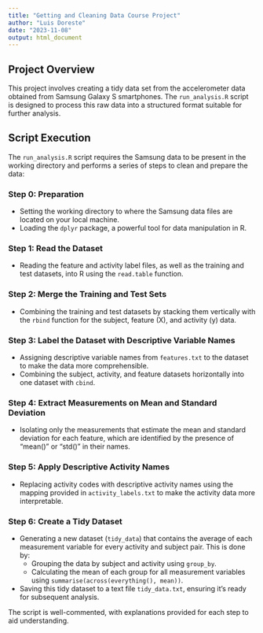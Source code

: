 ```yaml
---
title: "Getting and Cleaning Data Course Project"
author: "Luis Doreste"
date: "2023-11-08"
output: html_document
---
```


## Project Overview

This project involves creating a tidy data set from the accelerometer data obtained from Samsung Galaxy S smartphones. The `run_analysis.R` script is designed to process this raw data into a structured format suitable for further analysis.

## Script Execution

The `run_analysis.R` script requires the Samsung data to be present in the working directory and performs a series of steps to clean and prepare the data:

### Step 0: Preparation
- Setting the working directory to where the Samsung data files are located on your local machine.
- Loading the `dplyr` package, a powerful tool for data manipulation in R.

### Step 1: Read the Dataset
- Reading the feature and activity label files, as well as the training and test datasets, into R using the `read.table` function.

### Step 2: Merge the Training and Test Sets
- Combining the training and test datasets by stacking them vertically with the `rbind` function for the subject, feature (X), and activity (y) data.

### Step 3: Label the Dataset with Descriptive Variable Names
- Assigning descriptive variable names from `features.txt` to the dataset to make the data more comprehensible.
- Combining the subject, activity, and feature datasets horizontally into one dataset with `cbind`.

### Step 4: Extract Measurements on Mean and Standard Deviation
- Isolating only the measurements that estimate the mean and standard deviation for each feature, which are identified by the presence of "mean()" or "std()" in their names.

### Step 5: Apply Descriptive Activity Names
- Replacing activity codes with descriptive activity names using the mapping provided in `activity_labels.txt` to make the activity data more interpretable.

### Step 6: Create a Tidy Dataset
- Generating a new dataset (`tidy_data`) that contains the average of each measurement variable for every activity and subject pair. This is done by:
  - Grouping the data by subject and activity using `group_by`.
  - Calculating the mean of each group for all measurement variables using `summarise(across(everything(), mean))`.
- Saving this tidy dataset to a text file `tidy_data.txt`, ensuring it's ready for subsequent analysis.

The script is well-commented, with explanations provided for each step to aid understanding.
